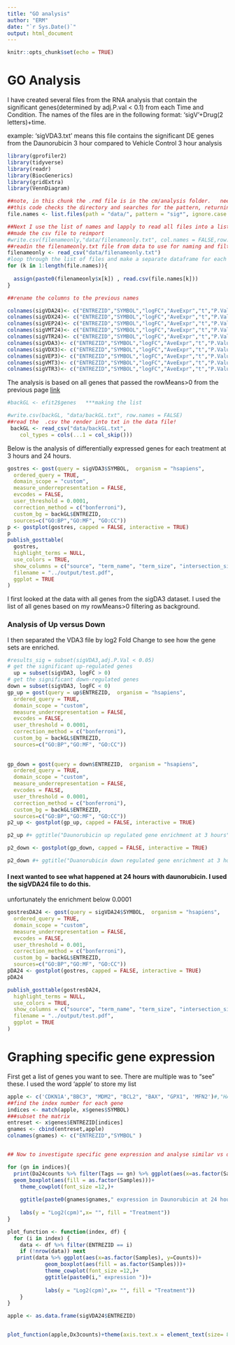```yaml
---
title: "GO analysis"
author: "ERM"
date: "`r Sys.Date()`"
output: html_document
---
```


```r
knitr::opts_chunk$set(echo = TRUE)
```

# GO Analysis

I have created several files from the RNA analysis that contain the significant genes(determined by adj.P.val \< 0.1) from each Time and Condition. The names of the files are in the following format: 'sigV'+Drug(2 letters)+time.

example: 'sigVDA3.txt' means this file contains the significant DE genes from the Daunorubicin 3 hour compared to Vehicle Control 3 hour analysis

```r
library(gprofiler2)
library(tidyverse)
library(readr)
library(BiocGenerics)
library(gridExtra)
library(VennDiagram)
```

```r
 
##note, in this chunk the .rmd file is in the cm/analysis folder.   need to back out with .. 
##this code checks the directory and searches for the pattern, returning the full name of the file
file.names <- list.files(path = "data/", pattern = "sig*", ignore.case = TRUE,full.names = TRUE)

##Next I use the list of names and lapply to read all files into a list
##made the csv file to reimport
#write.csv(filenameonly,"data/filenameonly.txt", col.names = FALSE,row.names = FALSE)
##readin the filenameonly.txt file from data to use for naming and filtering.
filenameonly <- read_csv("data/filenameonly.txt")
#loop through the list of files and make a separate dataframe for each file under the 'real'  name of the data set
for (k in 1:length(file.names)){
  
  assign(paste0(filenameonly$x[k]) , read.csv(file.names[k]))
}

##rename the columns to the previous names

colnames(sigVDA24)<- c("ENTREZID","SYMBOL","logFC","AveExpr","t","P.Value","adj.P.Val","B")
colnames(sigVDX24)<- c("ENTREZID","SYMBOL","logFC","AveExpr","t","P.Value","adj.P.Val","B")
colnames(sigVEP24)<- c("ENTREZID","SYMBOL","logFC","AveExpr","t","P.Value","adj.P.Val","B")
colnames(sigVMT24)<- c("ENTREZID","SYMBOL","logFC","AveExpr","t","P.Value","adj.P.Val","B")
colnames(sigVTR24)<- c("ENTREZID","SYMBOL","logFC","AveExpr","t","P.Value","adj.P.Val","B")
colnames(sigVDA3)<- c("ENTREZID","SYMBOL","logFC","AveExpr","t","P.Value","adj.P.Val","B")
colnames(sigVDX3)<- c("ENTREZID","SYMBOL","logFC","AveExpr","t","P.Value","adj.P.Val","B")
colnames(sigVEP3)<- c("ENTREZID","SYMBOL","logFC","AveExpr","t","P.Value","adj.P.Val","B")
colnames(sigVMT3)<- c("ENTREZID","SYMBOL","logFC","AveExpr","t","P.Value","adj.P.Val","B")
colnames(sigVTR3)<- c("ENTREZID","SYMBOL","logFC","AveExpr","t","P.Value","adj.P.Val","B")
```

The analysis is based on all genes that passed the rowMeans\>0 from the previous page [link](https://reneeisnowhere.github.io/Cardiotoxicity/RNAseqrun_1_analysis.html)

```r
#backGL <- efit2$genes   ***making the list

#write.csv(backGL, "data/backGL.txt", row.names = FALSE)
##read the  .csv the render into txt in the data file!
 backGL <- read_csv("data/backGL.txt", 
    col_types = cols(...1 = col_skip()))
```

Below is the analysis of differentially expressed genes for each treatment at 3 hours and 24 hours.

```r
gostres <- gost(query = sigVDA3$SYMBOL,  organism = "hsapiens",
  ordered_query = TRUE,
  domain_scope = "custom",
  measure_underrepresentation = FALSE,
  evcodes = FALSE,
  user_threshold = 0.0001,
  correction_method = c("bonferroni"),
  custom_bg = backGL$ENTREZID,
  sources=c("GO:BP","GO:MF", "GO:CC"))
p <- gostplot(gostres, capped = FALSE, interactive = TRUE)
p
publish_gosttable(
  gostres,
  highlight_terms = NULL,
  use_colors = TRUE,
  show_columns = c("source", "term_name", "term_size", "intersection_size"),
  filename = "../output/test.pdf",
  ggplot = TRUE
)
```

I first looked at the data with all genes from the sigDA3 dataset. I used the list of all genes based on my rowMeans\>0 filtering as background.



### Analysis of Up versus Down

I then separated the VDA3 file by log2 Fold Change to see how the gene sets are enriched.

```r
#results_sig = subset(sigVDA3,adj.P.Val < 0.05)
# get the significant up-regulated genes
  up = subset(sigVDA3, logFC > 0)
# get the significant down-regulated genes
down = subset(sigVDA3, logFC < 0)
gp_up = gost(query = up$ENTREZID,  organism = "hsapiens",
  ordered_query = TRUE,
  domain_scope = "custom",
  measure_underrepresentation = FALSE,
  evcodes = FALSE,
  user_threshold = 0.0001,
  correction_method = c("bonferroni"),
  custom_bg = backGL$ENTREZID,
  sources=c("GO:BP","GO:MF", "GO:CC"))
  
  
gp_down = gost(query = down$ENTREZID,  organism = "hsapiens",
  ordered_query = TRUE,
  domain_scope = "custom",
  measure_underrepresentation = FALSE,
  evcodes = FALSE,
  user_threshold = 0.0001,
  correction_method = c("bonferroni"),
  custom_bg = backGL$ENTREZID,
  sources=c("GO:BP","GO:MF", "GO:CC"))
p2_up <- gostplot(gp_up, capped = FALSE, interactive = TRUE)

p2_up #+ ggtitle("Daunorubicin up regulated gene enrichment at 3 hours")

```

```r



p2_down <- gostplot(gp_down, capped = FALSE, interactive = TRUE)

p2_down #+ ggtitle("Duanorubicin down regulated gene enrichment at 3 hours")


```

#### I next wanted to see what happened at 24 hours with daunorubicin.  I used the sigVDA24 file to do this.
 unfortunately the enrichment below 0.0001
```r
gostresDA24 <- gost(query = sigVDA24$SYMBOL,  organism = "hsapiens",
  ordered_query = TRUE,
  domain_scope = "custom",
  measure_underrepresentation = FALSE,
  evcodes = FALSE,
  user_threshold = 0.001,
  correction_method = c("bonferroni"),
  custom_bg = backGL$ENTREZID,
  sources=c("GO:BP","GO:MF", "GO:CC"))
pDA24 <- gostplot(gostres, capped = FALSE, interactive = TRUE)
pDA24

publish_gosttable(gostresDA24,
  highlight_terms = NULL,
  use_colors = TRUE,
  show_columns = c("source", "term_name", "term_size", "intersection_size"),
  filename = "../output/test.pdf",
  ggplot = TRUE
)

```






# Graphing specific gene expression
 First get a list of genes you want to see.  There are multiple was to "see" these.  I used the word 'apple' to store my list
```r

apple <- c('CDKN1A',"BBC3", "MDM2", "BCL2", "BAX", "GPX1", 'MFN2')#,"HAS3",'CYBA','TOP2B', 'TP53', 'ABCC1', 'ABCC5', 'RRAGD', 'DUSP13', 'NDUFAF1', 'TDP2', 'TXNIP','BRCA1', 'CTCF','RAD21','RYR2')
##find the index number for each gene
indices <- match(apple, x$genes$SYMBOL)
###subset the matrix
entreset <- x$genes$ENTREZID[indices]
gnames <- cbind(entreset,apple)
colnames(gnames) <- c("ENTREZID","SYMBOL" )


## Now to investigate specific gene expression and analyse similar vs difference of genes up and down between drug "classes"  (anthracycline vs non-anthracycline).

for (gn in indices){
  print(Da24counts %>% filter(Tags == gn) %>% ggplot(aes(x=as.factor(Samples), y=Freq))+
  geom_boxplot(aes(fill = as.factor(Samples)))+
    theme_cowplot(font_size =12,)+
    
    ggtitle(paste0(gnames$gnames," expression in Daunorubicin at 24 hours"))+
    
    labs(y = "Log2(cpm)",x= "", fill = "Treatment"))
}
```
```r
plot_function <- function(index, df) {
  for (i in index) {
    data <- df %>% filter(ENTREZID == i)
    if (!nrow(data)) next
   print(data %>% ggplot(aes(x=as.factor(Samples), y=Counts))+
            geom_boxplot(aes(fill = as.factor(Samples)))+
            theme_cowplot(font_size =12,)+
            ggtitle(paste0(i," expression "))+
            
            labs(y = "Log2(cpm)",x= "", fill = "Treatment")) 
    }
}

apple <- as.data.frame(sigVDA24$ENTREZID)


plot_function(apple,Dx3counts)+theme(axis.text.x = element_text(size= 8,angle = 90))+scale_x_discrete(labels=ENTREZID)
```
